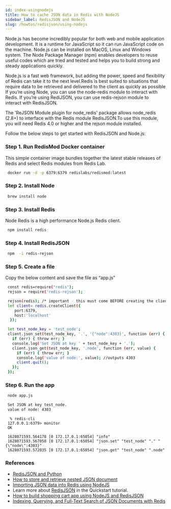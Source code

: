 ```yaml
---
id: index-usingnodejs
title: How to cache JSON data in Redis with NodeJS
sidebar_label: RedisJSON and NodeJS
slug: /howtos/redisjson/using-nodejs
---
```


Node.js has become incredibly popular for both web and mobile application development. It is a runtime for JavaScript so it can run JavaScript code on the machine. Node.js can be installed on MacOS, Linux and Windows system. The Node Package Manager (npm) enables developers to reuse useful codes which are tried and tested and helps you to build strong and steady applications quickly.

Node.js is a fast web framework, but adding the power, speed and flexibility of Redis can take it to the next level.Redis is best suited to situations that require data to be retrieved and delivered to the client as quickly as possible
If you’re using Node, you can use the node-redis module to interact with Redis. If you’re using RediJSON, you can use redis-rejson module to interact with RedisJSON.

The 'ReJSON Module plugin for node_redis' package allows node_redis (2.8+) to interface with the Redis module RedisJSON.To use this module, you will need Redis 4.0 or higher and the rejson module installed.

Follow the below steps to get started with RedisJSON and Node.js:

### Step 1. Run RedisMod Docker container

This simple container image bundles together the latest stable releases of Redis and select Redis modules from Redis Lab. 


```bash
 docker run -d -p 6379:6379 redislabs/redismod:latest
```


### Step 2. Install Node

```bash
 brew install node
```

### Step 3. Install Redis 

Node Redis is a high performance Node.js Redis client.

```bash
 npm install redis
```

### Step 4.  Install RedisJSON

```bash
 npm  -i redis-rejson
```

### Step 5. Create a file

Copy the below content and save the file as “app.js”


```bash
 const redis=require("redis"); 
 rejson = require('redis-rejson');

 rejson(redis); /* important - this must come BEFORE creating the client */
 let client= redis.createClient({
	port:6379,
	host:'localhost'
  });  

 let test_node_key = 'test_node';
 client.json_set(test_node_key, '.', '{"node":4303}', function (err) {
   if (err) { throw err; }
   console.log('Set JSON at key ' + test_node_key + '.');
   client.json_get(test_node_key, '.node', function (err, value) {
     if (err) { throw err; }
     console.log('value of node:', value); //outputs 4303
     client.quit();
   });
 });
```




### Step 6. Run the app 

```bash
 node app.js
```


```bash
 Set JSON at key test_node.
 value of node: 4303
```

```
  % redis-cli
 127.0.0.1:6379> monitor
 OK

 1628071593.564178 [0 172.17.0.1:65054] "info"
 1628071593.567058 [0 172.17.0.1:65054] "json.set" "test_node" "." "{\"node\":4303}"
 1628071593.572035 [0 172.17.0.1:65054] "json.get" "test_node" ".node"
```


### References

- [RedisJSON and Python](/howtos/redisjson/using-python)
- [How to store and retrieve nested JSON document](/howtos/redisjson/storing-complex-json-document)
- [Importing JSON data into Redis using NodeJS](/howtos/redisjson/using-nodejs) 
- Learn more about [RedisJSON](https://oss.redislabs.com/redisjson/) in the Quickstart tutorial.
- [How to build shopping cart app using NodeJS and RedisJSON](/howtos/shoppingcart)
- [Indexing, Querying, and Full-Text Search of JSON Documents with Redis](https://redislabs.com/blog/index-and-query-json-docs-with-redis/)
